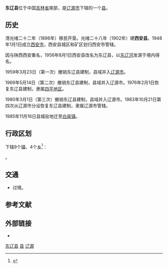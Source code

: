 {{Redirect2|东辽|中国历史上的一个朝代|东辽国}}
{{Infobox China County
| county = 东辽县
| usedname = 
| nameorigin = 
| Photo = 
| Photoname = 
| map = 
| map_caption = 
| Belong = [[吉林省|吉林省]][[辽源市|辽源市]]
| Types = [[县|县]]
| admincode =  
| founded = 
| seat = [[白泉镇|白泉镇]]
| officerTitle = 
| officer = 
| officerTitle2 = 
| officer2 = 
| division = 7
| town = 
| township = 2
| subdistrict = 5
| dialect = 
| post code = 136600
| phone code = 0437
| coordinate = 
| area = 2174
| area land = 
| area water = 
| census yr = 
| pop = 22.6万人（2020）
| density =  
| GDP = 
| GDP_as_of = 
| GDPPC = 
| carlicense = 吉D
| web = www.dongliao.gov.cn
| web_title = 东辽县政府网
}}
'''东辽县'''位于中国[[吉林省|吉林省]]南部，是[[辽源市|辽源市]]下辖的一个[[县|县]]。

==历史==
清光绪二十二年（1896年）移民开垦。光绪二十八年（1902年）建'''西安县'''。1948年1月1日成立[[辽源市|西安市]]，西安县城区和矿区划归西安市管辖。

因与陕西西安重名，1956年8月1日西安县改名为东辽县，以[[东辽河|东辽河]]发源于境内得名。 

1959年3月23日（第一次）撤销东辽县建制，县域并入[[辽源市|辽源市]]。

1969年5月14日（第二次）撤销东辽县建制，县域并入辽源市。1976年2月1日恢复东辽县建制，隶属[[四平地区|四平地区]]。

1980年3月1日（第三次）撤销东辽县建制，县域并入辽源市。1983年10月21日第四次从辽源市分设恢复东辽县建制，隶属辽源市管辖。

1985年11月16日县城驻地迁至[[白泉镇|白泉镇]]。

== 行政区划 ==
{{PAGENAMEBASE}}下辖9个[[行政建制镇|镇]]、4个[[乡_(中华人民共和国)|乡]]<ref>{{PRC admin/ref sgc|22/04/22}}</ref>：

{{PRC admin/children|22/04/22}}。

== 交通 ==
* {{中国国道名|303}}过境。

== 参考文献 ==
{{reflist}}

== 外部链接 ==
* {{Official website|http://www.dongliao.gov.cn/|name=东辽县人民政府}}

{{东辽县行政区划}}
{{辽源市行政区划}}
{{吉林行政区划}}

[[Category:东辽县|]]
[[Category:辽源区县|县]]
[[Category:吉林省县份|辽源]]